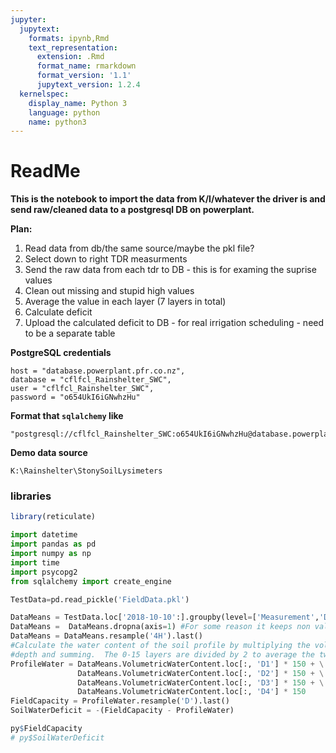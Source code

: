 ```yaml
---
jupyter:
  jupytext:
    formats: ipynb,Rmd
    text_representation:
      extension: .Rmd
      format_name: rmarkdown
      format_version: '1.1'
      jupytext_version: 1.2.4
  kernelspec:
    display_name: Python 3
    language: python
    name: python3
---
```


# ReadMe

**This is the notebook to import the data from K/I/whatever the driver is and send raw/cleaned data to a postgresql DB on powerplant.**

**Plan:**

1. Read data from db/the same source/maybe the pkl file? 
2. Select down to right TDR measurments
3. Send the raw data from each tdr to DB - this is for examing the suprise values 
4. Clean out missing and stupid high values
5. Average the value in each layer (7 layers in total)
6. Calculate deficit 
7. Upload the calculated deficit to DB - for real irrigation scheduling - need to be a separate table 

**PostgreSQL credentials**

    host = "database.powerplant.pfr.co.nz",
    database = "cflfcl_Rainshelter_SWC",
    user = "cflfcl_Rainshelter_SWC",
    password = "o654UkI6iGNwhzHu"
    
**Format that `sqlalchemy` like**
    
    "postgresql://cflfcl_Rainshelter_SWC:o654UkI6iGNwhzHu@database.powerplant.pfr.co.nz/cflfcl_Rainshelter_SWC"
    
**Demo data source**

    K:\Rainshelter\StonySoilLysimeters


### libraries
```r
library(reticulate)
```


```python
import datetime
import pandas as pd
import numpy as np
import time 
import psycopg2
from sqlalchemy import create_engine
```

```python
TestData=pd.read_pickle('FieldData.pkl')
```

```python
DataMeans = TestData.loc['2018-10-10':].groupby(level=['Measurement','Depth','Gravels','Stones'],axis=1).mean()
DataMeans =  DataMeans.dropna(axis=1) #For some reason it keeps non valid combinations in so need to extract with this function
DataMeans = DataMeans.resample('4H').last()
#Calculate the water content of the soil profile by multiplying the volumetric water content by each layers
#depth and summing.  The 0-15 layers are divided by 2 to average the two readings
ProfileWater = DataMeans.VolumetricWaterContent.loc[:, 'D1'] * 150 + \
               DataMeans.VolumetricWaterContent.loc[:, 'D2'] * 150 + \
               DataMeans.VolumetricWaterContent.loc[:, 'D3'] * 150 + \
               DataMeans.VolumetricWaterContent.loc[:, 'D4'] * 150 
FieldCapacity = ProfileWater.resample('D').last()
SoilWaterDeficit = -(FieldCapacity - ProfileWater)
```


```r
py$FieldCapacity
# py$SoilWaterDeficit
```


